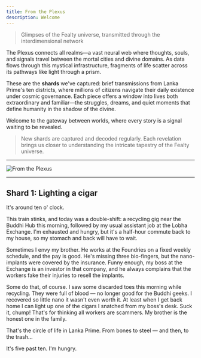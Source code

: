 ```yaml
---
title: From the Plexus
description: Welcome
---
```


> Glimpses of the Fealty universe, transmitted through the interdimensional network

The Plexus connects all realms—a vast neural web where thoughts, souls, and signals travel between the mortal cities and divine domains. As data flows through this mystical infrastructure, fragments of life scatter across its pathways like light through a prism.

These are the **shards** we've captured: brief transmissions from Lanka Prime's ten districts, where millions of citizens navigate their daily existence under cosmic governance. Each piece offers a window into lives both extraordinary and familiar—the struggles, dreams, and quiet moments that define humanity in the shadow of the divine.

Welcome to the gateway between worlds, where every story is a signal waiting to be revealed.

> New shards are captured and decoded regularly. Each revelation brings us closer to understanding the intricate tapestry of the Fealty universe.

---

<Image 
    src="/images/from-the-plexus.png" 
    alt="From the Plexus"
    width={1018} 
    height={846} 
    className="mx-auto"
/>

---

## Shard 1: Lighting a cigar

It's around ten o' clock. 

This train stinks, and today was a double-shift: a recycling gig near the Buddhi Hub this morning, followed by my usual assistant job at the Lobha Exchange. I'm exhausted and hungry, but it's a half-hour commute back to my house, so my stomach and back will have to wait.

Sometimes I envy my brother. He works at the Foundries on a fixed weekly schedule, and the pay is good. He's missing three bio-fingers, but the nano-implants were covered by the insurance. Funny enough, my boss at the Exchange is an investor in that company, and he always complains that the workers fake their injuries to resell the implants. 

Some do that, of course. I saw some discarded toes this morning while recycling. They were full of blood — no longer good for the Buddhi geeks. I recovered so little nano it wasn't even worth it. At least when I get back home I can light up one of the cigars I snatched from my boss's desk. Suck it, chump! That's for thinking all workers are scammers. My brother is the honest one in the family. 

That's the circle of life in Lanka Prime. From bones to steel — and then, to the trash... 

It's five past ten. I'm hungry.

<div className="flex justify-center">
  <ShardButtons shardIndex={0} />
</div>
